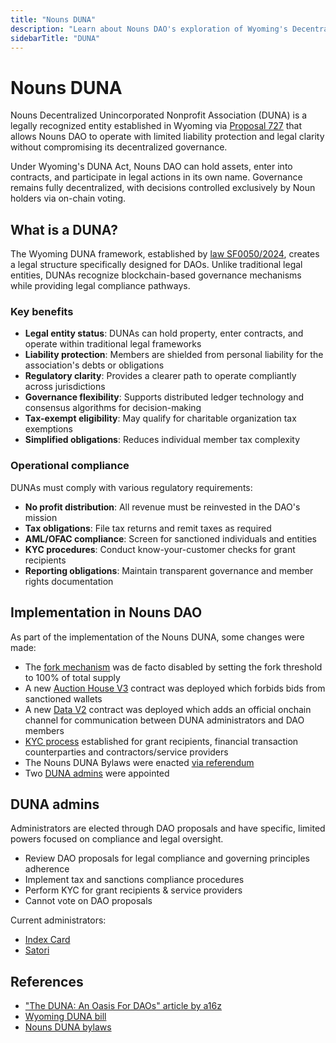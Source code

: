 ```yaml
---
title: "Nouns DUNA"
description: "Learn about Nouns DAO's exploration of Wyoming's Decentralized Unincorporated Nonprofit Association (DUNA) legal framework for enhanced compliance and liability protection."
sidebarTitle: "DUNA"
---
```


# Nouns DUNA

Nouns Decentralized Unincorporated Nonprofit Association (DUNA) is a legally recognized entity established in Wyoming via [Proposal 727](https://nouns.wtf/vote/727) that allows Nouns DAO to operate with limited liability protection and legal clarity without compromising its decentralized governance.

Under Wyoming's DUNA Act, Nouns DAO can hold assets, enter into contracts, and participate in legal actions in its own name. Governance remains fully decentralized, with decisions controlled exclusively by Noun holders via on-chain voting.
## What is a DUNA?

The Wyoming DUNA framework, established by [law SF0050/2024](https://www.wyoleg.gov/Legislation/2024/SF0050), creates a legal structure specifically designed for DAOs. Unlike traditional legal entities, DUNAs recognize blockchain-based governance mechanisms while providing legal compliance pathways.

### Key benefits

- **Legal entity status**: DUNAs can hold property, enter contracts, and operate within traditional legal frameworks
- **Liability protection**: Members are shielded from personal liability for the association's debts or obligations  
- **Regulatory clarity**: Provides a clearer path to operate compliantly across jurisdictions
- **Governance flexibility**: Supports distributed ledger technology and consensus algorithms for decision-making
- **Tax-exempt eligibility**: May qualify for charitable organization tax exemptions
- **Simplified obligations**: Reduces individual member tax complexity

### Operational compliance

DUNAs must comply with various regulatory requirements:

- **No profit distribution**: All revenue must be reinvested in the DAO's mission
- **Tax obligations**: File tax returns and remit taxes as required
- **AML/OFAC compliance**: Screen for sanctioned individuals and entities
- **KYC procedures**: Conduct know-your-customer checks for grant recipients
- **Reporting obligations**: Maintain transparent governance and member rights documentation


## Implementation in Nouns DAO

As part of the implementation of the Nouns DUNA, some changes were made:
- The [fork mechanism](/protocol/forks) was de facto disabled by setting the fork threshold to 100% of total supply
- A new [Auction House V3](https://nouns.wtf/vote/721) contract was deployed which forbids bids from sanctioned wallets
- A new [Data V2](https://nouns.wtf/vote/747) contract was deployed which adds an official onchain channel for communication between DUNA administrators and DAO members
- [KYC process](https://paragraph.com/@nouns/kyc-guide) established for grant recipients, financial transaction counterparties and contractors/service providers
- The Nouns DUNA Bylaws were enacted [via referendum](https://nouns.wtf/vote/727)
- Two [DUNA admins](#current-administrators) were appointed

## DUNA admins 

Administrators are elected through DAO proposals and have specific, limited powers focused on compliance and legal oversight.

- Review DAO proposals for legal compliance and governing principles adherence
- Implement tax and sanctions compliance procedures 
- Perform KYC for grant recipients & service providers
- Cannot vote on DAO proposals

Current administrators:
- [Index Card](https://nouns.wtf/vote/728)
- [Satori](https://nouns.wtf/vote/729)

## References

- ["The DUNA: An Oasis For DAOs" article by a16z](https://a16zcrypto.com/posts/article/duna-for-daos)
- [Wyoming DUNA bill](https://www.wyoleg.gov/Legislation/2024/SF0050)
- [Nouns DUNA bylaws](https://github.com/nounsDAO/duna-bylaws/blob/main/bylaws.md)
